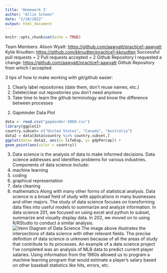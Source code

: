 ```yaml
---
title: 'Homework 3'
author: "Allie Schoen"
date: "2/10/2022"
output: html_document
---
```


```r
knitr::opts_chunk$set(echo = TRUE)
```

Team Members:
Alison Wyatt:  <https://github.com/aawyatt/practice1-aawyatt>
Kylie Knudten: <https://github.com/kknudten/practice1-kknudten>
Successful pull requests = 2
Pull requests accepted = 2
Github Repository I requested a change: <https://github.com/aawyatt/practice1-aawyatt>
Github Repository from which I accepted: 


3 tips of how to make working with git/github easier: 

1) Clearly label repositories (date them, don't reuse names, etc.)
2) Delete/clear out repositories you don't need anymore
3) Take time to learn the github terminology and know the difference between processes

2. Gapminder Data Plot 
```r
data <- read.csv("gapminder-5060.csv")
library(ggplot2)
country.subset= c("United States", "Canada", "Australia")
data2 = data[data$country %in% country.subset,]
ggplot(data= data2, aes(x= lifeExp, y= gdpPercap)) + 
geom_point(aes(color = country))
```
3. Data science is the analysis of data to make informed decisions. Data science addresses and identifies problems for various industries. 
  Components of data science include:
  1. machine learning
  2. coding
  3. graphical representation
  4. data cleaning 
  5. mathematics
  Along with many other forms of statistical analysis. 
Data science is a broad field of study with applications in many businesses and other majors. The study of data science focuses on transforming data files into useful models to summarize and analyze information. In data science 201, we focused on using excel and python to subset, summarize and visually display data. In 202, we moved on to using R/RStudio to conduct a similar analysis. 
![Venn Diagram of Data Science](DSHW.png)
The image above illustrates the intersections of data science with other relevant fields. The precise definition of data science is unknown because of all the areas of study that contribute to its processes. An example of a data science project I've completed was an analysis of MLB data to predict current player salaries. Using information from the 1960s allowed us to program a machine learning program that would estimate a player's salary based on other baseball statistics like hits, errors, etc. 
  